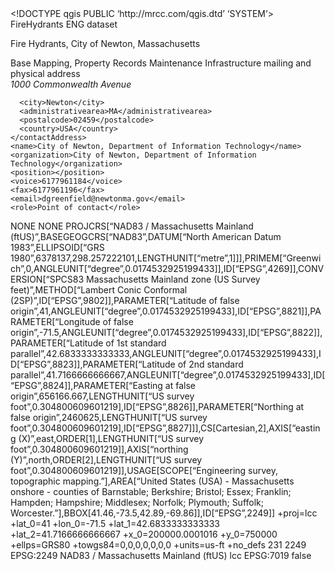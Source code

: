 <!DOCTYPE qgis PUBLIC 'http://mrcc.com/qgis.dtd' 'SYSTEM'>
<qgis version="3.20.1-Odense">
  <identifier>FireHydrants</identifier>
  <parentidentifier></parentidentifier>
  <language>ENG</language>
  <type>dataset</type>
  <title>FireHydrants</title>
  <abstract>Fire Hydrants, City of Newton, Massachusetts

Base Mapping, Property Records Maintenance</abstract>
  <keywords vocabulary="gmd:topicCategory">
    <keyword>Infrastructure</keyword>
  </keywords>
  <contact>
    <contactAddress>
      <type>mailing and physical address</type>
      <address>1000 Commonwealth Avenue</address>
      <city>Newton</city>
      <administrativearea>MA</administrativearea>
      <postalcode>02459</postalcode>
      <country>USA</country>
    </contactAddress>
    <name>City of Newton, Department of Information Technology</name>
    <organization>City of Newton, Department of Information Technology</organization>
    <position></position>
    <voice>6177961184</voice>
    <fax>6177961196</fax>
    <email>dgreenfield@newtonma.gov</email>
    <role>Point of contact</role>
  </contact>
  <links>
    <link url="Server=192.9.202.154_newtongis; Service=sde:sqlserver:192.9.202.154\newtongis; Database=Utilities; Version=dbo.DEFAULT" size="" format="" description="" name="SDE Feature Class" type="ArcSDE Connection" mimeType=""/>
  </links>
  <fees></fees>
  <constraints type="Access">NONE</constraints>
  <rights>NONE</rights>
  <encoding></encoding>
  <crs>
    <spatialrefsys>
      <wkt>PROJCRS["NAD83 / Massachusetts Mainland (ftUS)",BASEGEOGCRS["NAD83",DATUM["North American Datum 1983",ELLIPSOID["GRS 1980",6378137,298.257222101,LENGTHUNIT["metre",1]]],PRIMEM["Greenwich",0,ANGLEUNIT["degree",0.0174532925199433]],ID["EPSG",4269]],CONVERSION["SPCS83 Massachusetts Mainland zone (US Survey feet)",METHOD["Lambert Conic Conformal (2SP)",ID["EPSG",9802]],PARAMETER["Latitude of false origin",41,ANGLEUNIT["degree",0.0174532925199433],ID["EPSG",8821]],PARAMETER["Longitude of false origin",-71.5,ANGLEUNIT["degree",0.0174532925199433],ID["EPSG",8822]],PARAMETER["Latitude of 1st standard parallel",42.6833333333333,ANGLEUNIT["degree",0.0174532925199433],ID["EPSG",8823]],PARAMETER["Latitude of 2nd standard parallel",41.7166666666667,ANGLEUNIT["degree",0.0174532925199433],ID["EPSG",8824]],PARAMETER["Easting at false origin",656166.667,LENGTHUNIT["US survey foot",0.304800609601219],ID["EPSG",8826]],PARAMETER["Northing at false origin",2460625,LENGTHUNIT["US survey foot",0.304800609601219],ID["EPSG",8827]]],CS[Cartesian,2],AXIS["easting (X)",east,ORDER[1],LENGTHUNIT["US survey foot",0.304800609601219]],AXIS["northing (Y)",north,ORDER[2],LENGTHUNIT["US survey foot",0.304800609601219]],USAGE[SCOPE["Engineering survey, topographic mapping."],AREA["United States (USA) - Massachusetts onshore - counties of Barnstable; Berkshire; Bristol; Essex; Franklin; Hampden; Hampshire; Middlesex; Norfolk; Plymouth; Suffolk; Worcester."],BBOX[41.46,-73.5,42.89,-69.86]],ID["EPSG",2249]]</wkt>
      <proj4>+proj=lcc +lat_0=41 +lon_0=-71.5 +lat_1=42.6833333333333 +lat_2=41.7166666666667 +x_0=200000.0001016 +y_0=750000 +ellps=GRS80 +towgs84=0,0,0,0,0,0,0 +units=us-ft +no_defs</proj4>
      <srsid>231</srsid>
      <srid>2249</srid>
      <authid>EPSG:2249</authid>
      <description>NAD83 / Massachusetts Mainland (ftUS)</description>
      <projectionacronym>lcc</projectionacronym>
      <ellipsoidacronym>EPSG:7019</ellipsoidacronym>
      <geographicflag>false</geographicflag>
    </spatialrefsys>
  </crs>
  <extent>
    <spatial maxx="748239.38632499997038394" maxz="0" miny="2930336.55592299997806549" crs="EPSG:2249" dimensions="2" minx="719526.4440790000371635" maxy="2958523.81418099999427795" minz="0"/>
  </extent>
</qgis>
